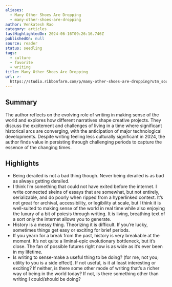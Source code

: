 ```yaml
---
aliases:
  - Many Other Shoes Are Dropping
  - many-other-shoes-are-dropping
author: Venkatesh Rao
category: articles
lastHighlightedOn: 2024-06-16T09:26:16.746Z
publishedOn: null
source: reader
status: seedling
tags:
  - culture
  - favorite
  - writing
title: Many Other Shoes Are Dropping
url: >-
  https://studio.ribbonfarm.com/p/many-other-shoes-are-dropping?utm_source=post-email-title&publication_id=9973&post_id=145646045&utm_campaign=email-post-title&isFreemail=true&r=og9hp&triedRedirect=true&utm_medium=email
---
```

## Summary

The author reflects on the evolving role of writing in making sense of the world and explores how different narratives shape creative projects. They discuss the excitement and challenges of living in a time where significant historical arcs are converging, with the anticipation of major technological developments. Despite writing feeling less culturally significant in 2024, the author finds value in persisting through challenging periods to capture the essence of the changing times.

## Highlights

- Being derailed is not a bad thing though. Never being derailed is as bad as always getting derailed.
- I think I’m something that could not have exited before the internet. I write connected skeins of essays that are somewhat, but not entirely, serializable, and do poorly when ripped from a hyperlinked context. It’s not great for archival, accessibility, or legibility at scale, but I think it is well-suited to making sense of the world in real time while also enjoying the luxury of a bit of poiesis through writing. It is living, breathing text of a sort only the internet allows you to generate.
- History is a messy thing. Theorizing it is difficult. If you’re lucky, sometimes things get easy or exciting for brief periods.
- If you yearn for a break from the past, history is very breakable at the moment. It’s not quite a liminal-epic evolutionary bottleneck, but it’s close. The fan of possible futures right now is as wide as it’s ever been in my lifetime.
- Is writing to sense-make a useful thing to be doing? (for me, not you; utility to you is a side effect). If not useful, is it at least interesting or exciting? If neither, is there some other mode of writing that’s a richer way of being in the world today? If not, is there something other than writing I could/should be doing?
